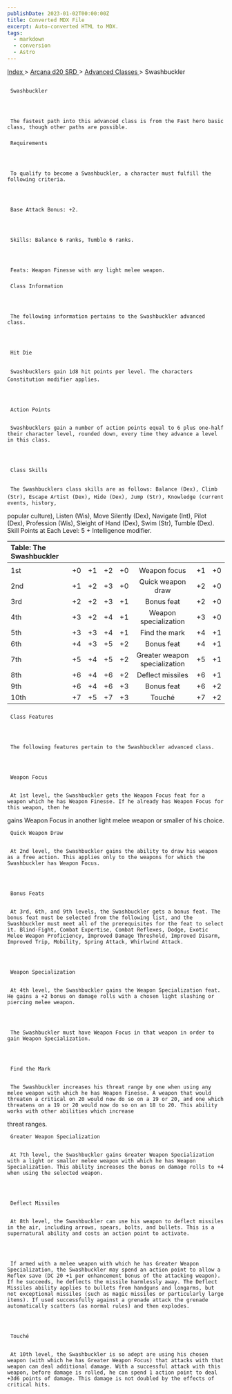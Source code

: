 ```yaml
---
publishDate: 2023-01-02T00:00:00Z
title: Converted MDX File
excerpt: Auto-converted HTML to MDX.
tags:
  - markdown
  - conversion
  - Astro
---
```


[
Index
](-index) >
[
Arcana d20 SRD
](arcana-d20-srd-index) >
[
Advanced Classes
](arcana-d20-srd-advanced-classes-index) > Swashbuckler

##

     Swashbuckler




     The fastest path into this advanced class is from the Fast hero basic class, though other paths are possible.

###

     Requirements




     To qualify to become a Swashbuckler, a character must fulfill the following criteria.




     Base Attack Bonus: +2.




     Skills: Balance 6 ranks, Tumble 6 ranks.




     Feats: Weapon Finesse with any light melee weapon.

###

     Class Information




     The following information pertains to the Swashbuckler advanced class.




     Hit Die


     Swashbucklers gain 1d8 hit points per level. The characters Constitution modifier applies.




     Action Points


     Swashbucklers gain a number of action points equal to 6 plus one-half their character level, rounded down, every time they advance a level in this class.




     Class Skills


     The Swashbucklers class skills are as follows: Balance (Dex), Climb (Str), Escape Artist (Dex), Hide (Dex), Jump (Str), Knowledge (current events, history,

popular culture), Listen (Wis), Move Silently (Dex), Navigate (Int), Pilot (Dex), Profession (Wis), Sleight of Hand (Dex), Swim (Str), Tumble (Dex).
Skill Points at Each Level: 5 + Intelligence modifier.

| Table: The Swashbuckler |     |     |     |     |                               |     |     |
| :---------------------- | :-: | :-: | :-: | :-: | :---------------------------: | :-: | --: |
|                         |     |     |     |     |                               |     |     |
| 1st                     | +0  | +1  | +2  | +0  |         Weapon focus          | +1  |  +0 |
| 2nd                     | +1  | +2  | +3  | +0  |       Quick weapon draw       | +2  |  +0 |
| 3rd                     | +2  | +2  | +3  | +1  |          Bonus feat           | +2  |  +0 |
| 4th                     | +3  | +2  | +4  | +1  |     Weapon specialization     | +3  |  +0 |
| 5th                     | +3  | +3  | +4  | +1  |         Find the mark         | +4  |  +1 |
| 6th                     | +4  | +3  | +5  | +2  |          Bonus feat           | +4  |  +1 |
| 7th                     | +5  | +4  | +5  | +2  | Greater weapon specialization | +5  |  +1 |
| 8th                     | +6  | +4  | +6  | +2  |       Deflect missiles        | +6  |  +1 |
| 9th                     | +6  | +4  | +6  | +3  |          Bonus feat           | +6  |  +2 |
| 10th                    | +7  | +5  | +7  | +3  |            Touché             | +7  |  +2 |

###

     Class Features




     The following features pertain to the Swashbuckler advanced class.




     Weapon Focus


     At 1st level, the Swashbuckler gets the Weapon Focus feat for a weapon which he has Weapon Finesse. If he already has Weapon Focus for this weapon, then he

gains Weapon Focus in another light melee weapon or smaller of his choice.

     Quick Weapon Draw


     At 2nd level, the Swashbuckler gains the ability to draw his weapon as a free action. This applies only to the weapons for which the Swashbuckler has Weapon Focus.




     Bonus Feats


     At 3rd, 6th, and 9th levels, the Swashbuckler gets a bonus feat. The bonus feat must be selected from the following list, and the Swashbuckler must meet all of the prerequisites for the feat to select it. Blind-Fight, Combat Expertise, Combat Reflexes, Dodge, Exotic Melee Weapon Proficiency, Improved Damage Threshold, Improved Disarm, Improved Trip, Mobility, Spring Attack, Whirlwind Attack.




     Weapon Specialization


     At 4th level, the Swashbuckler gains the Weapon Specialization feat. He gains a +2 bonus on damage rolls with a chosen light slashing or piercing melee weapon.




     The Swashbuckler must have Weapon Focus in that weapon in order to gain Weapon Specialization.




     Find the Mark


     The Swashbuckler increases his threat range by one when using any melee weapon with which he has Weapon Finesse. A weapon that would threaten a critical on 20 would now do so on a 19 or 20, and one which threatens on a 19 or 20 would now do so on an 18 to 20. This ability works with other abilities which increase

threat ranges.

     Greater Weapon Specialization


     At 7th level, the Swashbuckler gains Greater Weapon Specialization with a light or smaller melee weapon with which he has Weapon Specialization. This ability increases the bonus on damage rolls to +4 when using the selected weapon.




     Deflect Missiles


     At 8th level, the Swashbuckler can use his weapon to deflect missiles in the air, including arrows, spears, bolts, and bullets. This is a supernatural ability and costs an action point to activate.




     If armed with a melee weapon with which he has Greater Weapon Specialization, the Swashbuckler may spend an action point to allow a Reflex save (DC 20 +1 per enhancement bonus of the attacking weapon). If he succeeds, he deflects the missile harmlessly away. The Deflect Missiles ability applies to bullets from handguns and longarms, but not exceptional missiles (such as magic missiles or particularly large items). If used successfully against a grenade attack the grenade automatically scatters (as normal rules) and then explodes.




     Touché


     At 10th level, the Swashbuckler is so adept are using his chosen weapon (with which he has Greater Weapon Focus) that attacks with that weapon can deal additional damage. With a successful attack with this weapon, before damage is rolled, he can spend 1 action point to deal +3d6 points of damage. This damage is not doubled by the effects of critical hits.
